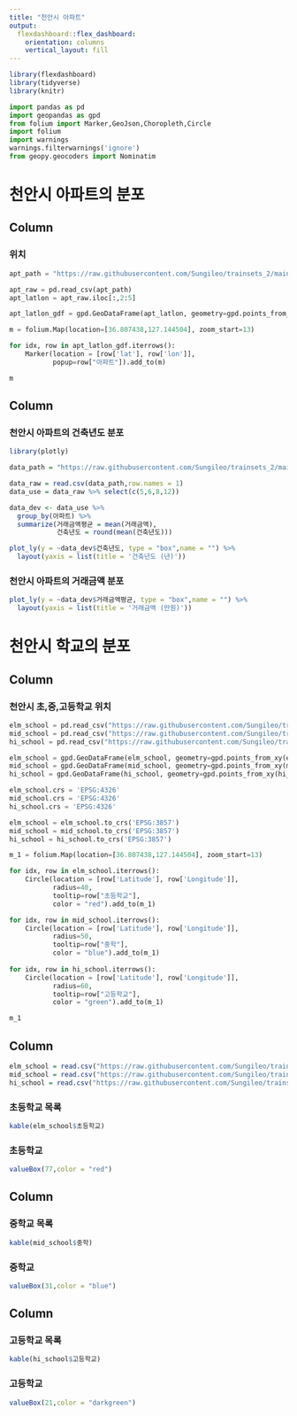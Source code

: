 ```yaml
---
title: "천안시 아파트"
output: 
  flexdashboard::flex_dashboard:
    orientation: columns
    vertical_layout: fill
---
```


```r
library(flexdashboard)
library(tidyverse)
library(knitr)
```

```python
import pandas as pd
import geopandas as gpd
from folium import Marker,GeoJson,Choropleth,Circle
import folium
import warnings 
warnings.filterwarnings('ignore')
from geopy.geocoders import Nominatim
```

천안시 아파트의 분포
======


Column{data-width=1335}
-----------
### 위치
```python
apt_path = "https://raw.githubusercontent.com/Sungileo/trainsets_2/main/apartment_latlon.csv"

apt_raw = pd.read_csv(apt_path)
apt_latlon = apt_raw.iloc[:,2:5]

apt_latlon_gdf = gpd.GeoDataFrame(apt_latlon, geometry=gpd.points_from_xy(apt_latlon['lon'], apt_latlon['lat']))
```
```python
m = folium.Map(location=[36.807438,127.144504], zoom_start=13)

for idx, row in apt_latlon_gdf.iterrows():
    Marker(location = [row['lat'], row['lon']],
           popup=row["아파트"]).add_to(m)
```

```python
m
```


Column{}
-----------
### 천안시 아파트의 건축년도 분포
```r
library(plotly)

data_path = "https://raw.githubusercontent.com/Sungileo/trainsets_2/main/%EC%B2%9C%EC%95%88%EC%8B%9C_%EC%95%84%ED%8C%8C%ED%8A%B8_%EB%A7%A4%EB%A7%A4_2018_2023.csv"

data_raw = read.csv(data_path,row.names = 1)
data_use = data_raw %>% select(c(5,6,8,12))

data_dev <- data_use %>% 
  group_by(아파트) %>% 
  summarize(거래금액평균 = mean(거래금액), 
            건축년도 = round(mean(건축년도)))

```

```r
plot_ly(y = ~data_dev$건축년도, type = "box",name = "") %>% 
  layout(yaxis = list(title = '건축년도 (년)'))
```



### 천안시 아파트의 거래금액 분포
```r
plot_ly(y = ~data_dev$거래금액평균, type = "box",name = "") %>% 
  layout(yaxis = list(title = '거래금액 (만원)'))
```


천안시 학교의 분포
======


Column{data-width=1450}
-----------
### 천안시 초,중,고등학교 위치
```python
elm_school = pd.read_csv("https://raw.githubusercontent.com/Sungileo/trainsets_2/main/%EC%B4%88%EB%93%B1%ED%95%99%EA%B5%90%20%EC%9C%84%EA%B2%BD%EB%8F%84.csv")
mid_school = pd.read_csv("https://raw.githubusercontent.com/Sungileo/trainsets_2/main/%EC%A4%91%ED%95%99%EA%B5%90_%EC%9C%84%EA%B2%BD%EB%8F%84.csv")
hi_school = pd.read_csv("https://raw.githubusercontent.com/Sungileo/trainsets_2/main/%EA%B3%A0%EB%93%B1%ED%95%99%EA%B5%90_%EC%9C%84%EA%B2%BD%EB%8F%84.csv")

elm_school = gpd.GeoDataFrame(elm_school, geometry=gpd.points_from_xy(elm_school['Longitude'], elm_school['Latitude']))
mid_school = gpd.GeoDataFrame(mid_school, geometry=gpd.points_from_xy(mid_school['Longitude'], mid_school['Latitude']))
hi_school = gpd.GeoDataFrame(hi_school, geometry=gpd.points_from_xy(hi_school['Longitude'], hi_school['Latitude']))

elm_school.crs = 'EPSG:4326'
mid_school.crs = 'EPSG:4326'
hi_school.crs = 'EPSG:4326'

elm_school = elm_school.to_crs('EPSG:3857')
mid_school = mid_school.to_crs('EPSG:3857')
hi_school = hi_school.to_crs('EPSG:3857')
```

```python
m_1 = folium.Map(location=[36.807438,127.144504], zoom_start=13)

for idx, row in elm_school.iterrows():
    Circle(location = [row['Latitude'], row['Longitude']],
           radius=40,
           tooltip=row["초등학교"],
           color = "red").add_to(m_1)

for idx, row in mid_school.iterrows():
    Circle(location = [row['Latitude'], row['Longitude']],
           radius=50,
           tooltip=row["중학"],
           color = "blue").add_to(m_1)
    
for idx, row in hi_school.iterrows():
    Circle(location = [row['Latitude'], row['Longitude']],
           radius=60,
           tooltip=row["고등학교"],
           color = "green").add_to(m_1)
```

```python
m_1
```

Column{data-width=210}
------
```r
elm_school = read.csv("https://raw.githubusercontent.com/Sungileo/trainsets_2/main/%EC%B4%88%EB%93%B1%ED%95%99%EA%B5%90%20%EC%9C%84%EA%B2%BD%EB%8F%84.csv")
mid_school = read.csv("https://raw.githubusercontent.com/Sungileo/trainsets_2/main/%EC%A4%91%ED%95%99%EA%B5%90_%EC%9C%84%EA%B2%BD%EB%8F%84.csv")
hi_school = read.csv("https://raw.githubusercontent.com/Sungileo/trainsets_2/main/%EA%B3%A0%EB%93%B1%ED%95%99%EA%B5%90_%EC%9C%84%EA%B2%BD%EB%8F%84.csv")
```

### 초등학교 목록
```r
kable(elm_school$초등학교)
```

### 초등학교
```r
valueBox(77,color = "red")
```

Column{data-width=210}
--------

### 중학교 목록
```r
kable(mid_school$중학)
```

### 중학교
```r
valueBox(31,color = "blue")
```

Column{data-width=210}
--------

### 고등학교 목록
```r
kable(hi_school$고등학교)
```
### 고등학교
```r
valueBox(21,color = "darkgreen")
```


